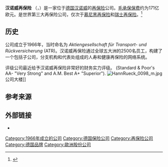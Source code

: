 {{Infobox company
| name = 汉诺威再保险<br>Hannover Rück SE
| logo = [[Image:HannoverRe.svg|230px]]
| type = ''[[欧洲股份公司|欧洲股份公司]]''
| traded_as = {{FWB|HNR1}}
| foundation = {{start date and age|1966}}
| location = {{GER}}[[汉诺威|汉诺威]]
| key_people = Ulrich Wallin <small>([[首席执行官|首席执行官]] 和执行董事主席)</small>, Herbert K. Haas <small>([[监事会|监事会]]主席)</small>
| industry = [[金融服务|金融服务]]
| products = [[再保险|再保险]]
| revenue = € 17.1 billion <small>(2015)</small><ref name="AR2015">{{cite web |url=http://www.hannover-re.com/926994/annual-report-2015.pdf |title=Annual Report 2015 |accessdate=10 March 2016 |publisher=Hannover Re |archive-date=2019-11-30 |archive-url=https://web.archive.org/web/20191130234152/https://www.hannover-re.com/926994/annual-report-2015.pdf |dead-url=no }}</ref>
| operating_income = € 1,755.2 million <small>(2015)</small><ref name="AR2015" />
| net_income  = € 1,150.7 million <small>(2015)</small><ref name="AR2015" />
| assets = € 63.2 billion <small>(2015)</small><ref name="AR2015" />
| equity = € 8,068.3 million <small>(2015)</small><ref name="AR2015" />
| num_employees = 2,568 <small>(2015)</small><ref name="AR2015" />
| homepage = [http://www.hannover-re.com www.hannover-re.com]
| intl = yes
}}
'''汉诺威再保险''' （{{lang-de|Hannover Rück}}，{{lang-en|Hannover Re}}）是一家位于[[德国|德国]][[汉诺威|汉诺威]]的[[再保险|再保险]]公司。[[毛承保保费|毛承保保费]]约为171亿欧元。是世界第三大再保险公司，仅次于[[慕尼黑再保险|慕尼黑再保险]]和[[瑞士再保险|瑞士再保险]]。<ref>{{cite web|title=Top 50 Reinsurers Revealed|url=http://www.insurancenetworking.com/news/top-50-global-reinsurers-for-2012-32900-1.html|publisher=Insurance Networking News|registration=yes|accessdate=2013-08-23|archive-date=2015-04-03|archive-url=https://web.archive.org/web/20150403013602/http://www.insurancenetworking.com/news/top-50-global-reinsurers-for-2012-32900-1.html|dead-url=no}}</ref>

==历史==
公司成立于1966年，当时命名为 ''Aktiengesellschaft für Transport- und Rückversicherung'' (ATR)。汉诺威再保险通过全球五大洲的2500名员工，构建了一个包括子公司，分支机构和代表处组成的人寿和健康再保险的网络系统。

评级公司最近给予汉诺威再保险非常好的财务实力评级。 (Standard & Poor's AA- "Very Strong" and A.M. Best A+ "Superior").
[[File:HannRueck_0098_m.jpg|left]]公司大楼]]

==参考来源==
<references />

==外部链接==
* {{official website|http://www.hannover-re.com/}}

{{主要保险公司}}
{{Authority control}}
[[Category:1966年成立的公司|Category:1966年成立的公司]]
[[Category:德国保险公司|Category:德国保险公司]]
[[Category:再保险公司|Category:再保险公司]]
[[Category:德国品牌|Category:德国品牌]]
[[Category:歐洲股份公司|Category:歐洲股份公司]]
